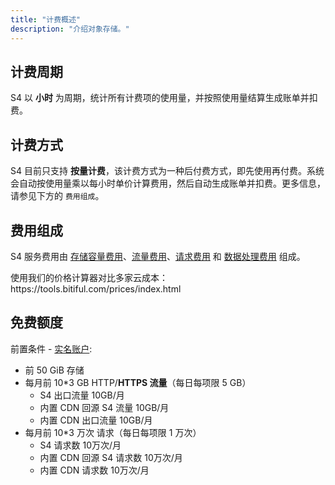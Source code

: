 ```yaml
---
title: "计费概述"
description: "介绍对象存储。"
---
```


## 计费周期

S4 以 **小时** 为周期，统计所有计费项的使用量，并按照使用量结算生成账单并扣费。

## 计费方式

S4 目前只支持 **按量计费**，该计费方式为一种后付费方式，即先使用再付费。系统会自动按使用量乘以每小时单价计算费用，然后自动生成账单并扣费。更多信息，请参见下方的 `费用组成`。

## 费用组成

S4 服务费用由 [存储容量费用](/prices/detail/storage-prices)、[流量费用](/prices/detail/transfer-prices)、[请求费用](/prices/detail/requests-prices) 和 [数据处理费用](/prices/detail/processing-prices) 组成。

<Tip>
  使用我们的价格计算器对比多家云成本：https://tools.bitiful.com/prices/index.html
</Tip>

## 免费额度

前置条件 - [实名账户](https://console.bitiful.com/users):

- 前 50 GiB 存储
- 每月前 10\*3 GB HTTP/**HTTPS 流量**（每日每项限 5 GB）
  - S4 出口流量 10GB/月
  - 内置 CDN 回源 S4 流量 10GB/月
  - 内置 CDN 出口流量 10GB/月
- 每月前 10\*3 万次 请求（每日每项限 1 万次）
  - S4 请求数 10万次/月
  - 内置 CDN 回源 S4 请求数 10万次/月
  - 内置 CDN 请求数 10万次/月